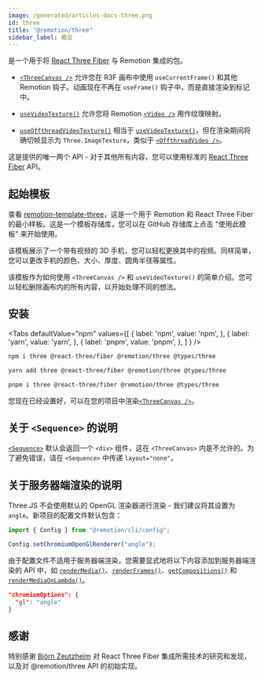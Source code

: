 ```yaml
---
image: /generated/articles-docs-three.png
id: three
title: "@remotion/three"
sidebar_label: 概览
---
```



是一个用于将 [React Three Fiber](https://github.com/pmndrs/react-three-fiber) 与 Remotion 集成的包。

- [`<ThreeCanvas />`](/docs/three-canvas) 允许您在 R3F 画布中使用 `useCurrentFrame()` 和其他 Remotion 钩子。动画现在不再在 `useFrame()` 钩子中，而是直接渲染到标记中。

- [`useVideoTexture()`](/docs/use-video-texture) 允许您将 Remotion [`<Video />`](/docs/video) 用作纹理映射。

- [`useOffthreadVideoTexture()`](/docs/use-offthread-video-texture) 相当于 [`useVideoTexture()`](/docs/use-video-texture)，但在渲染期间将确切帧显示为 `Three.ImageTexture`，类似于 [`<OffthreadVideo />`](/docs/offthreadvideo)。

这是提供的唯一两个 API - 对于其他所有内容，您可以使用标准的 [React Three Fiber](https://github.com/pmndrs/react-three-fiber) API。

## 起始模板

查看 [remotion-template-three](https://github.com/remotion-dev/template-three)，这是一个用于 Remotion 和 React Three Fiber 的最小样板。这是一个模板存储库，您可以在 GitHub 存储库上点击 "使用此模板" 来开始使用。

<ThreeDPlayer />

该模板展示了一个带有视频的 3D 手机，您可以轻松更换其中的视频。同样简单，您可以更改手机的颜色、大小、厚度、圆角半径等属性。

该模板作为如何使用 `<ThreeCanvas />` 和 `useVideoTexture()` 的简单介绍。您可以轻松删除画布内的所有内容，以开始处理不同的想法。

## 安装

<Tabs
defaultValue="npm"
values={[
{ label: 'npm', value: 'npm', },
{ label: 'yarn', value: 'yarn', },
{ label: 'pnpm', value: 'pnpm', },
]
} />
<TabItem value="npm" />

```bash
npm i three @react-three/fiber @remotion/three @types/three
```

<TabItem value="yarn" />

```bash
yarn add three @react-three/fiber @remotion/three @types/three
```

<TabItem value="pnpm" />

```bash
pnpm i three @react-three/fiber @remotion/three @types/three
```

您现在已经设置好，可以在您的项目中渲染[`<ThreeCanvas />`](/docs/three-canvas)。

## 关于 `<Sequence>` 的说明

[`<Sequence>`](/docs/sequence) 默认会返回一个 `<div>` 组件，这在 `<ThreeCanvas>` 内是不允许的。为了避免错误，请在 `<Sequence>` 中传递 `layout="none"`。

## 关于服务器端渲染的说明

Three.JS 不会使用默认的 OpenGL 渲染器进行渲染 - 我们建议将其设置为 `angle`。新项目的配置文件默认包含：

```ts twoslash
import { Config } from "@remotion/cli/config";

Config.setChromiumOpenGlRenderer("angle");
```

由于配置文件不适用于服务器端渲染，您需要显式地将以下内容添加到服务器端渲染的 API 中，如 [`renderMedia()`](/docs/renderer/render-media)、[`renderFrames()`](/docs/renderer/render-frames)、[`getCompositions()`](/docs/renderer/get-compositions) 和 [`renderMediaOnLambda()`](/docs/lambda/rendermediaonlambda)。

```json
"chromiumOptions": {
  "gl": "angle"
}
```

## 感谢

特别感谢 [Björn Zeutzheim](https://github.com/olee) 对 React Three Fiber 集成所需技术的研究和发现，以及对 @remotion/three API 的初始实现。 
